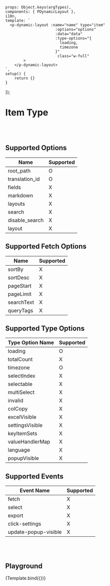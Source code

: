 
<Meta title='Data Display/Dynamic/Dynamic Layout/- Item'
      argTypes={getDynamicLayoutItemArgTypes()} />


    props: Object.keys(argTypes),
    components: { PDynamicLayout },
    i18n,
    template: `
      <p-dynamic-layout :name="name" type="item"
                          :options="options"
                          :data="data"
                          :type-options="{
                            loading,
                            timezone
                          }"
                           class="w-full"
            >
        </p-dynamic-layout>
    `,
    setup() {
        return {}
    }
});


# Item Type
<br/>
<br/>

## Supported Options

| Name | Supported |
| ---- | ----------- |
| root_path | O |
| translation_id | O |
| fields | X |
| markdown | X |
| layouts | X |
| search | X |
| disable_search | X |
| layout | X |


## Supported Fetch Options

| Name | Supported |
| ---- | ---- |
| sortBy | X |
| sortDesc | X |
| pageStart | X |
| pageLimit | X |
| searchText | X |
| queryTags | X |


## Supported Type Options

| Type Option Name | Supported |
| ---- | ---- |
| loading | O |
| totalCount | X |
| timezone | O |
| selectIndex | X |
| selectable | X |
| multiSelect | X |
| invalid | X |
| colCopy | X |
| excelVisible | X |
| settingsVisible | X |
| keyItemSets | X |
| valueHandlerMap | X |
| language | X |
| popupVisible | X |


## Supported Events

| Event Name | Supported |
| ---------- | ----------- |
| fetch | X |
| select | X |
| export | X |
| click-settings | X |
| update-popup-visible | X |

<br/>
<br/>


## Playground

<Canvas>
    <Story name="Playground">
        {Template.bind({})}
    </Story>
</Canvas>

<ArgsTable story="Playground"/>

<br/>
<br/>

